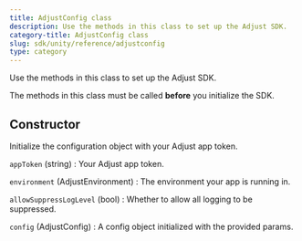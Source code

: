 ```yaml
---
title: AdjustConfig class
description: Use the methods in this class to set up the Adjust SDK.
category-title: AdjustConfig class
slug: sdk/unity/reference/adjustconfig
type: category
---
```


Use the methods in this class to set up the Adjust SDK.

<Callout type="important">

The methods in this class must be called **before** you initialize the SDK.

</Callout>

<Function>

## Constructor

Initialize the configuration object with your Adjust app token.

<slot slot="signature">


<Constructor />

</slot>

<slot slot="snippet">


<ConfigWithAppToken />

</slot>

<slot slot="parameters">

`appToken` (string)
: Your Adjust app token.

`environment` (AdjustEnvironment)
: The environment your app is running in.

`allowSuppressLogLevel` (bool)
: Whether to allow all logging to be suppressed.

</slot>

<slot slot="returns">

`config` (AdjustConfig)
: A config object initialized with the provided params.

</slot>

</Function>
